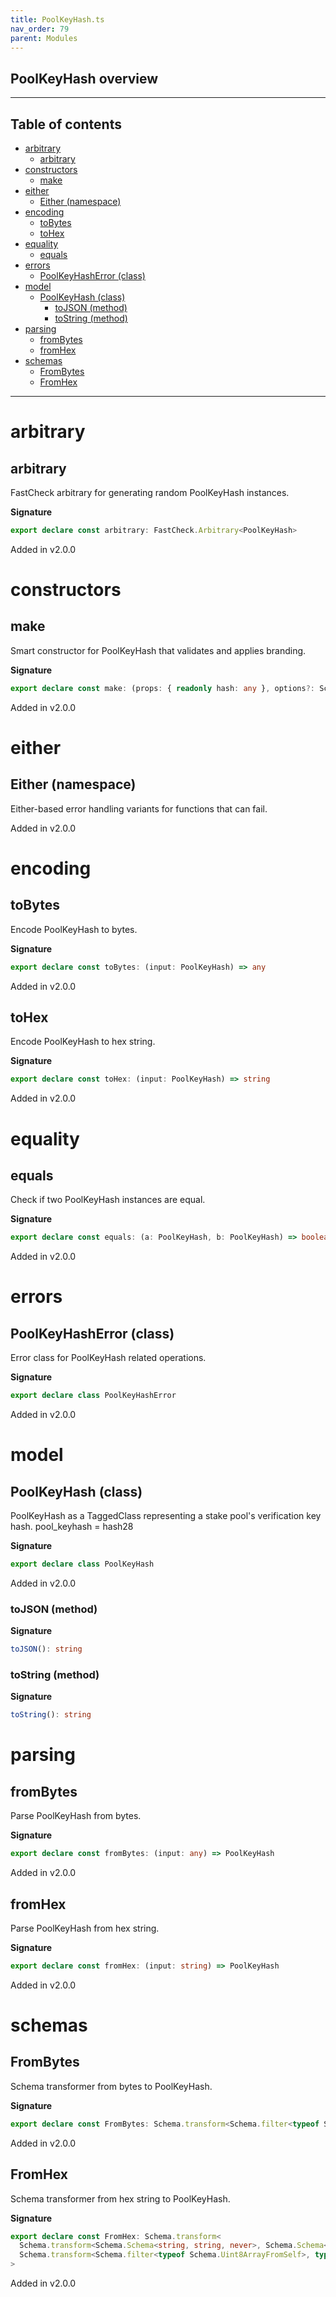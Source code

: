 ```yaml
---
title: PoolKeyHash.ts
nav_order: 79
parent: Modules
---
```


## PoolKeyHash overview

---

<h2 className="text-delta">Table of contents</h2>

- [arbitrary](#arbitrary)
  - [arbitrary](#arbitrary-1)
- [constructors](#constructors)
  - [make](#make)
- [either](#either)
  - [Either (namespace)](#either-namespace)
- [encoding](#encoding)
  - [toBytes](#tobytes)
  - [toHex](#tohex)
- [equality](#equality)
  - [equals](#equals)
- [errors](#errors)
  - [PoolKeyHashError (class)](#poolkeyhasherror-class)
- [model](#model)
  - [PoolKeyHash (class)](#poolkeyhash-class)
    - [toJSON (method)](#tojson-method)
    - [toString (method)](#tostring-method)
- [parsing](#parsing)
  - [fromBytes](#frombytes)
  - [fromHex](#fromhex)
- [schemas](#schemas)
  - [FromBytes](#frombytes-1)
  - [FromHex](#fromhex-1)

---

# arbitrary

## arbitrary

FastCheck arbitrary for generating random PoolKeyHash instances.

**Signature**

```ts
export declare const arbitrary: FastCheck.Arbitrary<PoolKeyHash>
```

Added in v2.0.0

# constructors

## make

Smart constructor for PoolKeyHash that validates and applies branding.

**Signature**

```ts
export declare const make: (props: { readonly hash: any }, options?: Schema.MakeOptions | undefined) => PoolKeyHash
```

Added in v2.0.0

# either

## Either (namespace)

Either-based error handling variants for functions that can fail.

Added in v2.0.0

# encoding

## toBytes

Encode PoolKeyHash to bytes.

**Signature**

```ts
export declare const toBytes: (input: PoolKeyHash) => any
```

Added in v2.0.0

## toHex

Encode PoolKeyHash to hex string.

**Signature**

```ts
export declare const toHex: (input: PoolKeyHash) => string
```

Added in v2.0.0

# equality

## equals

Check if two PoolKeyHash instances are equal.

**Signature**

```ts
export declare const equals: (a: PoolKeyHash, b: PoolKeyHash) => boolean
```

Added in v2.0.0

# errors

## PoolKeyHashError (class)

Error class for PoolKeyHash related operations.

**Signature**

```ts
export declare class PoolKeyHashError
```

Added in v2.0.0

# model

## PoolKeyHash (class)

PoolKeyHash as a TaggedClass representing a stake pool's verification key hash.
pool_keyhash = hash28

**Signature**

```ts
export declare class PoolKeyHash
```

Added in v2.0.0

### toJSON (method)

**Signature**

```ts
toJSON(): string
```

### toString (method)

**Signature**

```ts
toString(): string
```

# parsing

## fromBytes

Parse PoolKeyHash from bytes.

**Signature**

```ts
export declare const fromBytes: (input: any) => PoolKeyHash
```

Added in v2.0.0

## fromHex

Parse PoolKeyHash from hex string.

**Signature**

```ts
export declare const fromHex: (input: string) => PoolKeyHash
```

Added in v2.0.0

# schemas

## FromBytes

Schema transformer from bytes to PoolKeyHash.

**Signature**

```ts
export declare const FromBytes: Schema.transform<Schema.filter<typeof Schema.Uint8ArrayFromSelf>, typeof PoolKeyHash>
```

Added in v2.0.0

## FromHex

Schema transformer from hex string to PoolKeyHash.

**Signature**

```ts
export declare const FromHex: Schema.transform<
  Schema.transform<Schema.Schema<string, string, never>, Schema.Schema<Uint8Array, Uint8Array, never>>,
  Schema.transform<Schema.filter<typeof Schema.Uint8ArrayFromSelf>, typeof PoolKeyHash>
>
```

Added in v2.0.0
